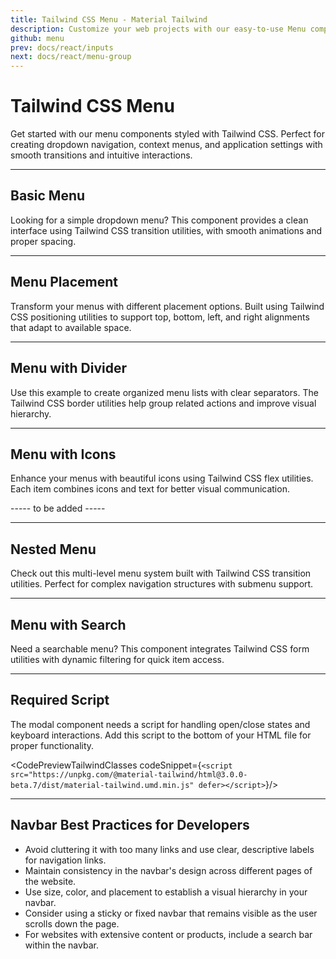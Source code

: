 ```yaml
---
title: Tailwind CSS Menu - Material Tailwind
description: Customize your web projects with our easy-to-use Menu component for Tailwind CSS using Material Design guidelines.
github: menu
prev: docs/react/inputs 
next: docs/react/menu-group
---
```


<InfoBadge />

# Tailwind CSS Menu

Get started with our menu components styled with Tailwind CSS. Perfect for creating dropdown navigation, context menus, and application settings with smooth transitions and intuitive interactions.

---

## Basic Menu

Looking for a simple dropdown menu? This component provides a clean interface using Tailwind CSS transition utilities, with smooth animations and proper spacing.

<PreviewWithCode relativePath="menu/menu-demo.tsx" language="html" />

---

## Menu Placement

Transform your menus with different placement options. Built using Tailwind CSS positioning utilities to support top, bottom, left, and right alignments that adapt to available space.

<PreviewWithCode relativePath="menu/menu-placement.tsx" language="html" />

---

## Menu with Divider

Use this example to create organized menu lists with clear separators. The Tailwind CSS border utilities help group related actions and improve visual hierarchy.

<PreviewWithCode relativePath="menu/menu-with-divider.tsx" language="html" />

---

## Menu with Icons

Enhance your menus with beautiful icons using Tailwind CSS flex utilities. Each item combines icons and text for better visual communication.

----- to be added -----

---

## Nested Menu

Check out this multi-level menu system built with Tailwind CSS transition utilities. Perfect for complex navigation structures with submenu support.

<PreviewWithCode relativePath="menu/nested-menu.tsx" language="html" />

---

## Menu with Search

Need a searchable menu? This component integrates Tailwind CSS form utilities with dynamic filtering for quick item access.

<PreviewWithCode relativePath="menu/menu-with-search.tsx" language="html" />

---

## Required Script

The modal component needs a script for handling open/close states and keyboard interactions. Add this script to the bottom of your HTML file for proper functionality.

<CodePreviewTailwindClasses codeSnippet={`<script src="https://unpkg.com/@material-tailwind/html@3.0.0-beta.7/dist/material-tailwind.umd.min.js" defer></script>`}/>

---
## Navbar Best Practices for Developers
<ul class="space-y-2 list-disc list-inside text-foreground">
<li>Avoid cluttering it with too many links and use clear, descriptive labels for navigation links.</li>
<li>Maintain consistency in the navbar's design across different pages of the website.</li>
<li>Use size, color, and placement to establish a visual hierarchy in your navbar.</li>
<li>Consider using a sticky or fixed navbar that remains visible as the user scrolls down the page.</li>
<li>For websites with extensive content or products, include a search bar within the navbar.</li>
</ul>
